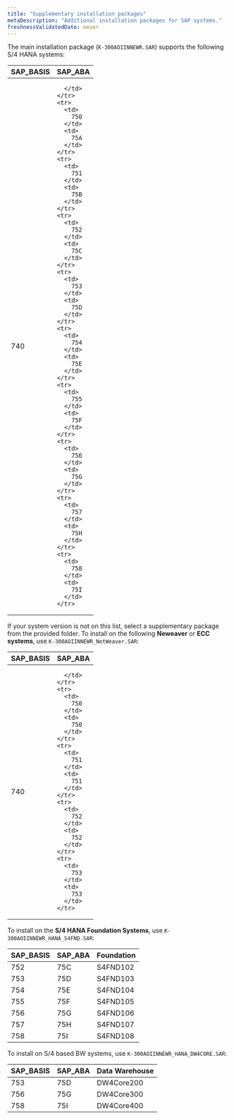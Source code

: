 ```yaml
---
title: "Supplementary installation packages"
metaDescription: "Additional installation packages for SAP systems."
freshnessValidatedDate: never
---
```


The main installation package (`K-300AOIINNEWR.SAR`) supports the following S/4 HANA systems:

<table>
    <thead>
      <tr>
      <th style={{ width: '200px' }}>
        SAP_BASIS
      </th>
      <th>
        SAP_ABA
      </th>
    </tr>
  </thead>
  <tbody>
    <tr>
      <td>
        740
      </td>
      <td>
        
      </td>
    </tr>
    <tr>
      <td>
        750
      </td>
      <td>
        75A
      </td>
    </tr>
    <tr>
      <td>
        751
      </td>
      <td>
        75B
      </td>
    </tr>
    <tr>
      <td>
        752
      </td>
      <td>
        75C
      </td>
    </tr>
    <tr>
      <td>
        753
      </td>
      <td>
        75D
      </td>
    </tr>
    <tr>
      <td>
        754
      </td>
      <td>
        75E
      </td>
    </tr>
    <tr>
      <td>
        755
      </td>
      <td>
        75F
      </td>
    </tr>
    <tr>
      <td>
        756
      </td>
      <td>
        75G
      </td>
    </tr>
    <tr>
      <td>
        757
      </td>
      <td>
        75H
      </td>
    </tr>
    <tr>
      <td>
        758
      </td>
      <td>
        75I
      </td>
    </tr>
  </tbody>
</table>


If your system version is not on this list, select a supplementary package from the provided folder. To install on the following **Neweaver** or **ECC systems**, use `K-300AOIINNEWR_NetWeaver.SAR`:

<table>
  <thead>
    <tr>
      <th style={{ width: '200px' }}>
        SAP_BASIS
      </th>
      <th>
        SAP_ABA
      </th>
    </tr>
  </thead>
  <tbody>
    <tr>
      <td>
        740
      </td>
      <td>
        
      </td>
    </tr>
    <tr>
      <td>
        750
      </td>
      <td>
        750
      </td>
    </tr>
    <tr>
      <td>
        751
      </td>
      <td>
        751
      </td>
    </tr>
    <tr>
      <td>
        752
      </td>
      <td>
        752
      </td>
    </tr>
    <tr>
      <td>
        753
      </td>
      <td>
        753
      </td>
    </tr>
  </tbody>
</table>

To install on the **S/4 HANA Foundation Systems**, use `K-300AOIINNEWR_HANA_S4FND.SAR`:

<table>
  <thead>
    <tr>
      <th style={{ width: '200px' }}>
        SAP_BASIS
      </th>
      <th>
        SAP_ABA
      </th>
      <th>
        Foundation
      </th>
    </tr>
  </thead>
  <tbody>
    <tr>
      <td>
        752
      </td>
      <td>
        75C
      </td>
      <td>
        S4FND102
      </td>
    </tr>
    <tr>
      <td>
        753
      </td>
      <td>
        75D
      </td>
      <td>
        S4FND103
      </td>
    </tr>
    <tr>
      <td>
        754
      </td>
      <td>
        75E
      </td>
      <td>
        S4FND104
      </td>
    </tr>
    <tr>
      <td>
        755
      </td>
      <td>
        75F
      </td>
      <td>
        S4FND105
      </td>
    </tr>
    <tr>
      <td>
        756
      </td>
      <td>
        75G
      </td>
      <td>
        S4FND106
      </td>
    </tr>
    <tr>
      <td>
        757
      </td>
      <td>
        75H
      </td>
      <td>
        S4FND107
      </td>
    </tr>
    <tr>
      <td>
        758
      </td>
      <td>
        75I
      </td>
      <td>
        S4FND108
      </td>
    </tr>
  </tbody>
</table>

To install on S/4 based BW systems, use `K-300AOIINNEWR_HANA_DW4CORE.SAR`:

<table>
  <thead>
    <tr>
      <th style={{ width: '200px' }}>
        SAP_BASIS
      </th>
      <th>
        SAP_ABA
      </th>
      <th>
        Data Warehouse
      </th>
    </tr>
  </thead>
  <tbody>
    <tr>
      <td>
        753
      </td>
      <td>
        75D
      </td>
      <td>
        DW4Core200
      </td>
    </tr>
    <tr>
      <td>
        756
      </td>
      <td>
        75G
      </td>
      <td>
        DW4Core300
      </td>
    </tr>
    <tr>
      <td>
        758
      </td>
      <td>
        75I
      </td>
      <td>
        DW4Core400
      </td>
    </tr>
  </tbody>
</table>